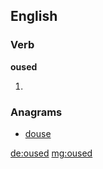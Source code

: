 ==English==

===Verb===
'''oused'''

# {{past of|ouse}}

===Anagrams===
* [[douse#English|douse]]

[[de:oused]]
[[mg:oused]]